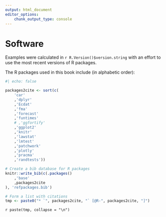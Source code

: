 ```yaml
---
output: html_document
editor_options: 
    chunk_output_type: console
---
```


# Software {.unnumbered}

Examples were calculated in `r R.Version()$version.string` with an effort to use the most recent versions of R packages.

The R packages used in this book include (in alphabetic order):

```r
#| echo: false

packages2cite <- sort(c(
    'car'
    ,'dplyr'
    ,'Ecdat'
    ,'fma'
    ,'forecast' 
    ,'funtimes'
    # ,'ggfortify'
    ,'ggplot2'
    ,'knitr'
    ,'lawstat'
    ,'lmtest'
    ,'patchwork'
    ,'plotly'
    ,'pracma'
    ,'randtests'))

# Create a bib database for R packages
knitr::write_bib(c(.packages()
    ,'base'
    ,packages2cite
), 'refpackages.bib')

# Form a list with citations
tmp <- paste0("* `", packages2cite, "` [@R-", packages2cite, "]")
```

`r paste(tmp, collapse = "\n")`

<!-- # Reg1 -->
<!-- library(tseries) -->
<!-- library(dynlm) -->
<!-- library(urca) -->
<!-- library(dplyr) -->
<!-- library(ecm) -->
